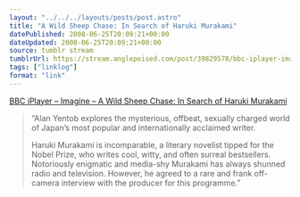 ```yaml
---
layout: "../../../layouts/posts/post.astro"
title: "A Wild Sheep Chase: In Search of Haruki Murakami"
datePublished: 2008-06-25T20:09:21+00:00
dateUpdated: 2008-06-25T20:09:21+00:00
source: tumblr stream
tumblrUrl: https://stream.anglepoised.com/post/39829578/bbc-iplayer-imagine-a-wild-sheep-chase-in
tags: ["linklog"]
format: "link"
---
```


[BBC iPlayer &#8211; Imagine &#8211; A Wild Sheep Chase: In Search of Haruki Murakami][1]

> &ldquo;Alan Yentob explores the mysterious, offbeat, sexually charged world of Japan&rsquo;s most popular and internationally acclaimed writer.
>
> Haruki Murakami is incomparable, a literary novelist tipped for the Nobel Prize, who writes cool, witty, and often surreal bestsellers. Notoriously enigmatic and media-shy Murakami has always shunned radio and television. However, he agreed to a rare and frank off-camera interview with the producer for this programme.&rdquo;

[1]: https://www.bbc.co.uk/programmes/b00ck232
